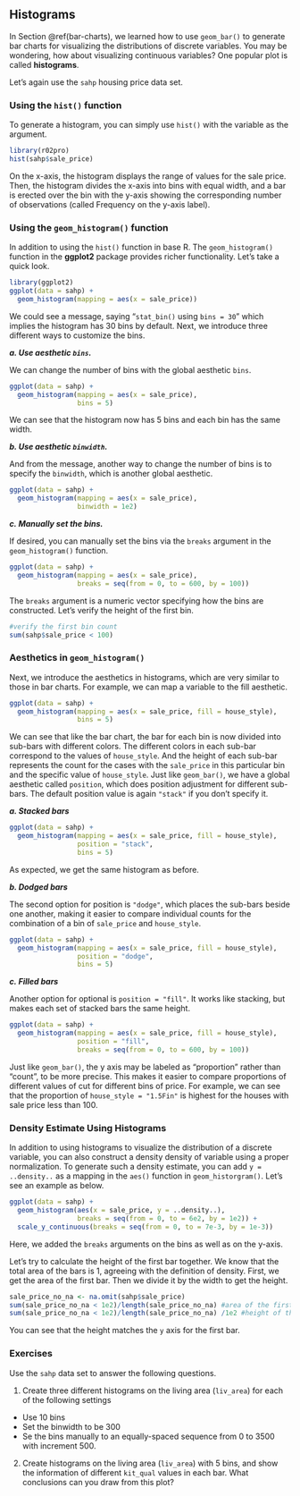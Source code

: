 ## Histograms {#histogram}

In Section \@ref(bar-charts), we learned how to use `geom_bar()` to generate bar charts for visualizing the distributions of discrete variables. You may be wondering, how about visualizing continuous variables? One popular plot is called **histograms**. 

Let's again use the `sahp` housing price data set. 

### Using the `hist()` function

To generate a histogram, you can simply use `hist()` with the variable as the argument.  

```r
library(r02pro)
hist(sahp$sale_price)
```

On the x-axis, the histogram displays the range of values for the sale price. Then, the histogram divides the x-axis into bins with equal width, and a bar is erected over the bin with the y-axis showing the corresponding number of observations (called Frequency on the y-axis label).  

### Using the `geom_histogram()` function

In addition to using the `hist()` function in base R. The `geom_histogram()` function in the **ggplot2** package provides richer functionality. Let's take a quick look. 

```r
library(ggplot2)
ggplot(data = sahp) + 
  geom_histogram(mapping = aes(x = sale_price))
```

We could see a message, saying "`stat_bin()` using `bins = 30`" which implies the histogram has 30 bins by default. Next, we introduce three different ways to customize the bins. 

***a. Use aesthetic `bins`.***

We can change the number of bins with the global aesthetic `bins`.

```r
ggplot(data = sahp) + 
  geom_histogram(mapping = aes(x = sale_price), 
                 bins = 5)
```

We can see that the histogram now has 5 bins and each bin has the same width. 

***b. Use aesthetic `binwidth`.***

And from the message, another way to change the number of bins is to specify the `binwidth`, which is another global aesthetic.

```r
ggplot(data = sahp) + 
  geom_histogram(mapping = aes(x = sale_price), 
                 binwidth = 1e2)
```

***c. Manually set the bins.***

If desired, you can manually set the bins via the `breaks` argument in the `geom_histogram()` function. 

```r
ggplot(data = sahp) + 
  geom_histogram(mapping = aes(x = sale_price), 
                 breaks = seq(from = 0, to = 600, by = 100))  
```

The `breaks` argument is a numeric vector specifying how the bins are constructed. Let's verify the height of the first bin. 

```r
#verify the first bin count
sum(sahp$sale_price < 100)
```

### Aesthetics in `geom_histogram()`

Next, we introduce the aesthetics in histograms, which are very similar to those in bar charts. For example, we can map a variable to the fill aesthetic.

```r
ggplot(data = sahp) + 
  geom_histogram(mapping = aes(x = sale_price, fill = house_style), 
                 bins = 5)
```

We can see that like the bar chart, the bar for each bin is now divided into sub-bars with different colors. The different colors in each sub-bar correspond to the values of `house_style`. And the height of each sub-bar represents the count for the cases with the `sale_price` in this particular bin and the specific value of  `house_style`. Just like `geom_bar()`, we have a global aesthetic called `position`, which does position adjustment for different sub-bars. The default position value is again `"stack"` if you don't specify it. 

***a. Stacked bars***

```r
ggplot(data = sahp) + 
  geom_histogram(mapping = aes(x = sale_price, fill = house_style),
                 position = "stack", 
                 bins = 5)
```

As expected, we get the same histogram as before.

***b. Dodged bars***

The second option for position is `"dodge"`, which places the sub-bars beside one another, making it easier to compare individual counts for the combination of a bin of `sale_price` and `house_style`.

```r
ggplot(data = sahp) + 
  geom_histogram(mapping = aes(x = sale_price, fill = house_style),
                 position = "dodge", 
                 bins = 5)
```


***c. Filled bars***

Another option for optional is `position = "fill"`. It works like stacking, but makes each set of stacked bars the same height. 

```r
ggplot(data = sahp) + 
  geom_histogram(mapping = aes(x = sale_price, fill = house_style),
                 position = "fill", 
                 breaks = seq(from = 0, to = 600, by = 100))
```

Just like `geom_bar()`, the y axis may be labeled as "proportion" rather than "count", to be more precise. This makes it easier to compare proportions of different values of cut for different bins of price. For example, we can see that the proportion of `house_style = "1.5Fin"` is  highest for the houses with sale price less than 100.  

### Density Estimate Using Histograms

In addition to using histograms to visualize the distribution of a discrete variable, you can also construct a density density of variable using a proper normalization. To generate such a density estimate, you can add `y = ..density..` as a mapping in the `aes()` function in `geom_historgram()`. Let's see an example as below.
```r
ggplot(data = sahp) +  
  geom_histogram(aes(x = sale_price, y = ..density..), 
                 breaks = seq(from = 0, to = 6e2, by = 1e2)) + 
  scale_y_continuous(breaks = seq(from = 0, to = 7e-3, by = 1e-3))
```

Here, we added the `breaks` arguments on the bins as well as on the y-axis. 

Let's try to calculate the height of the first bar together. We know that the total area of the bars is 1, agreeing with the definition of density. First, we get the area of the first bar. Then we divide it by the width to get the height.  
```r
sale_price_no_na <- na.omit(sahp$sale_price) 
sum(sale_price_no_na < 1e2)/length(sale_price_no_na) #area of the first bar
sum(sale_price_no_na < 1e2)/length(sale_price_no_na) /1e2 #height of the first bar
```
You can see that the height matches the `y` axis for the first bar.

### Exercises
Use the `sahp` data set to answer the following questions.

1. Create three different histograms on the living area (`liv_area`) for each of the following settings

- Use 10 bins
- Set the binwidth to be 300
- Se the bins manually to an equally-spaced sequence from 0 to 3500 with increment 500. 

2. Create  histograms on the living area (`liv_area`) with 5 bins, and show the information of different `kit_qual` values in each bar. What conclusions can you draw from this plot? 




